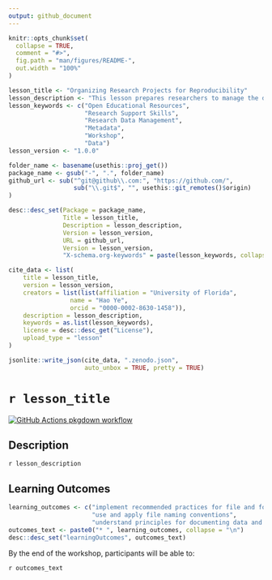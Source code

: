 ```yaml
---
output: github_document
---
```


<!-- README.md is generated from README.Rmd. Please edit that file -->

```r
knitr::opts_chunk$set(
  collapse = TRUE,
  comment = "#>",
  fig.path = "man/figures/README-",
  out.width = "100%"
)
```

```r

lesson_title <- "Organizing Research Projects for Reproducibility"
lesson_description <- "This lesson prepares researchers to manage the digital aspects of their projects to: be more efficient, collaborate more easily, and promote reproducibility. Attendees will gain an understanding of the principles and practices in project organization, file naming, and documenting their work."
lesson_keywords <- c("Open Educational Resources",
                     "Research Support Skills",
                     "Research Data Management", 
                     "Metadata", 
                     "Workshop", 
                     "Data")
lesson_version <- "1.0.0"

folder_name <- basename(usethis::proj_get())
package_name <- gsub("-", ".", folder_name)
github_url <- sub("^git@github\\.com:", "https://github.com/", 
                  sub("\\.git$", "", usethis::git_remotes()$origin)
)

desc::desc_set(Package = package_name, 
               Title = lesson_title, 
               Description = lesson_description, 
               Version = lesson_version, 
               URL = github_url, 
               Version = lesson_version, 
               "X-schema.org-keywords" = paste(lesson_keywords, collapse = ", "))

cite_data <- list(
    title = lesson_title, 
    version = lesson_version, 
    creators = list(list(affiliation = "University of Florida", 
                 name = "Hao Ye", 
                 orcid = "0000-0002-8630-1458")), 
    description = lesson_description, 
    keywords = as.list(lesson_keywords), 
    license = desc::desc_get("License"), 
    upload_type = "lesson"
)

jsonlite::write_json(cite_data, ".zenodo.json", 
                     auto_unbox = TRUE, pretty = TRUE)
```

# `r lesson_title`

<!-- badges: start -->
[![GitHub Actions pkgdown workflow](https://github.com/ha0ye/intro-project-org/workflows/pkgdown/badge.svg)](https://github.com/ha0ye/intro-project-org/actions?query=workflow%3Apkgdown)


<!-- badges: end -->

## Description

`r lesson_description`

## Learning Outcomes

```r
learning_outcomes <- c("implement recommended practices for file and folder organization in projects", 
                       "use and apply file naming conventions", 
                       "understand principles for documenting data and methods")
outcomes_text <- paste0("* ", learning_outcomes, collapse = "\n")
desc::desc_set("learningOutcomes", outcomes_text)
```

By the end of the workshop, participants will be able to:

`r outcomes_text`
